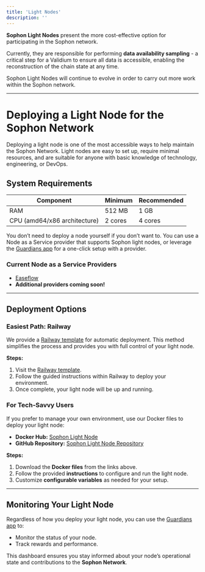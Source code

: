 ```yaml
---
title: 'Light Nodes'
description: ''
---
```


**Sophon Light Nodes** present the more cost-effective option for participating in the Sophon network.

Currently, they are responsible for performing **data availability sampling** - a critical step for a Validium to ensure all data is accessible, enabling the reconstruction of the chain state at any time.

<Tip>Sophon Light Nodes will continue to evolve in order to carry out more work within the Sophon network.</Tip>

---

# Deploying a Light Node for the Sophon Network

Deploying a light node is one of the most accessible ways to help maintain the Sophon Network. Light nodes are easy to set up, require minimal resources, and are suitable for anyone with basic knowledge of technology, engineering, or DevOps.

## System Requirements

| **Component**                | **Minimum** | **Recommended** |
|------------------------------|-------------|-----------------|
| RAM                          | 512 MB      | 1 GB            |
| CPU (amd64/x86 architecture) | 2 cores     | 4 cores         |

<Note>You don’t need to deploy a node yourself if you don’t want to. You can use a Node as a Service provider that supports Sophon light nodes, or leverage the [Guardians app](https://guardian.sophon.xyz) for a one-click setup with a provider.</Note>

### Current Node as a Service Providers

- [Easeflow](https://easeflow.io)
- **Additional providers coming soon!**

---

## Deployment Options

### Easiest Path: Railway

We provide a [Railway template](https://railway.app/template/wEhaxi?referralCode=qB-i6S) for automatic deployment. This method simplifies the process and provides you with full control of your light node.

**Steps:**

1. Visit the [Railway template](https://railway.app/template/wEhaxi?referralCode=qB-i6S).
2. Follow the guided instructions within Railway to deploy your environment.
3. Once complete, your light node will be up and running.

### For Tech-Savvy Users

If you prefer to manage your own environment, use our Docker files to deploy your light node:

- **Docker Hub:** [Sophon Light Node](https://hub.docker.com/r/sophonhub/sophon-light-node)
- **GitHub Repository:** [Sophon Light Node Repository](https://github.com/sophon-org/sophon-light-node)

**Steps:**

1. Download the **Docker files** from the links above.
2. Follow the provided **instructions** to configure and run the light node.
3. Customize **configurable variables** as needed for your setup.

---

## **Monitoring Your Light Node**

Regardless of how you deploy your light node, you can use the [Guardians app](https://guardian.sophon.xyz) to:

- Monitor the status of your node.
- Track rewards and performance.

<Note>This dashboard ensures you stay informed about your node’s operational state and contributions to the **Sophon Network**.</Note>
